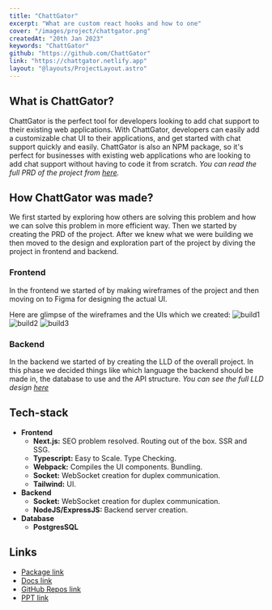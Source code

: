 ---
title: "ChattGator"
excerpt: "What are custom react hooks and how to one"
cover: "/images/project/chattgator.png"
createdAt: "20th Jan 2023"
keywords: "ChattGator"
github: "https://github.com/ChattGator"
link: "https://chattgator.netlify.app"
layout: "@layouts/ProjectLayout.astro"
---

## What is ChattGator?

ChattGator is the perfect tool for developers looking to add chat support to their existing web applications. With ChattGator, developers can easily add a customizable chat UI to their applications, and get started with chat support quickly and easily. ChattGator is also an NPM package, so it's perfect for businesses with existing web applications who are looking to add chat support without having to code it from scratch. _You can read the full PRD of the project from [here](https://vatsalsakariya.notion.site/PRD-c3e18a3ba8dc496681bd8dcc9851c605)._

## How ChattGator was made?

We first started by exploring how others are solving this problem and how we can solve this problem in more efficient way. Then we started by creating the PRD of the project. After we knew what we were building we then moved to the design and exploration part of the project by diving the project in frontend and backend.

### Frontend

In the frontend we started of by making wireframes of the project and then moving on to Figma for designing the actual UI.

Here are glimpse of the wireframes and the UIs which we created:
![build1](/images/misc/chattgator-build-1.png)
![build2](/images/misc/chattgator-build-2.png)
![build3](/images/misc/chat-kit.png)

### Backend

In the backend we started of by creating the LLD of the overall project. In this phase we decided things like which language the backend should be made in, the database to use and the API structure. _You can see the full LLD design [here](https://vatsalsakariya.notion.site/Database-and-Schema-8bbb43d94a4c41a2bbfbb102ba38a5a2)_

## Tech-stack

- **Frontend**
  - **Next.js:** SEO problem resolved. Routing out of the box. SSR and SSG.
  - **Typescript:** Easy to Scale. Type Checking.
  - **Webpack:** Compiles the UI components. Bundling.
  - **Socket:** WebSocket creation for duplex communication.
  - **Tailwind:** UI.
- **Backend**
  - **Socket:** WebSocket creation for duplex communication.
  - **NodeJS/ExpressJS:** Backend server creation.
- **Database**
  - **PostgresSQL**

## Links

- [Package link](https://www.npmjs.com/package/chattgator-chat-kit)
- [Docs link](https://chattgator-docs.netlify.app)
- [GitHub Repos link](https://github.com/ChattGator)
- [PPT link](https://docs.google.com/presentation/d/19jx_dW_AQTpAEubQkdMGa7attY1Gvy4qunhYwxj9C-A/edit?usp=sharing)
